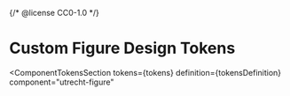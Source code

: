 {/* @license CC0-1.0 */}


<Meta id="css-figure--design-tokens" title="CSS Component/Figure/Design Tokens" />

# Custom Figure Design Tokens

<ComponentTokensSection
  tokens={tokens}
  definition={tokensDefinition}
  component="utrecht-figure"
></ComponentTokensSection>
